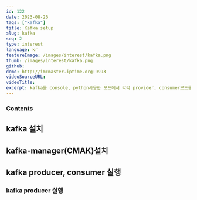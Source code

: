 ```yaml
---
id: 122
date: 2023-08-26
tags: ["kafka"]
title: Kafka setup
slug: kafka
seq: 2
type: interest
language: kr
featureImage: /images/interest/kafka.png
thumb: /images/interest/kafka.png
github:
demo: http://imcmaster.iptime.org:9993
videoSourceURL:
videoTitle:
excerpt: kafka를 console, python사용한 모드에서 각각 provider, consumer모드를 작동시켜봄
---
```


### Contents

## kafka 설치

## kafka-manager(CMAK)설치

## kafka producer, consumer 실행

### kafka producer 실행

<SearchLabel script="" />
